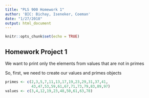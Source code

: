 ```yaml
---
title: "PLS 900 Homework 1"
author: 'BIC: Bichay, Iseneker, Coeman'
date: "1/27/2018"
output: html_document
---
```


```r
knitr::opts_chunk$set(echo = TRUE)
```

## Homework Project 1

We want to print only the elements from values that are not in primes

So, first, we need to create our values and primes objects

``` r
primes <- c(2,3,5,7,11,13,17,19,23,29,31,37,41,
            43,47,53,59,61,67,71,73,79,83,89,97)
values <- c(3,4,12,19,23,48,50,61,63,78)
```





